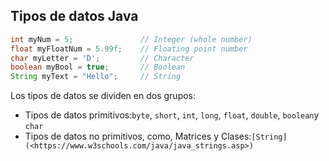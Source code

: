 
## **Tipos de datos Java**


```java
int myNum = 5;               // Integer (whole number)
float myFloatNum = 5.99f;    // Floating point number
char myLetter = 'D';         // Character
boolean myBool = true;       // Boolean
String myText = "Hello";     // String

```

Los tipos de datos se dividen en dos grupos:

- Tipos de datos primitivos:`byte`, `short`, `int`, `long`, `float`, `double`, `boolean`y `char`
- Tipos de datos no primitivos, como, Matrices y Clases:`[String](<https://www.w3schools.com/java/java_strings.asp>)`
